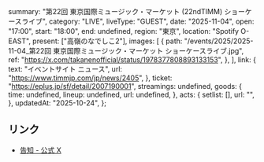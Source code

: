   summary: "第22回 東京国際ミュージック・マーケット (22ndTIMM) ショーケースライブ",
  category: "LIVE",
  liveType: "GUEST",
  date: "2025-11-04",
  open: "17:00",
  start: "18:00",
  end: undefined,
  region: "東京",
  location: "Spotify O-EAST",
  present: ["高嶺のなでしこ2"],
  images: [
    {
      path: "/events/2025/2025-11-04_第22回 東京国際ミュージック・マーケット ショーケースライブ.jpg",
      ref: "https://x.com/takanenofficial/status/1978377808893133153",
    },
  ],
  link: {
    text: "イベントサイト ニュース",
    url: "https://www.timmjp.com/jp/news/2405",
  },
  ticket: "https://eplus.jp/sf/detail/2007190001",
  streamings: undefined,
  goods: {
    time: undefined,
    lineup: undefined,
    url: undefined,
  },
  acts: {
    setlist: [],
    url: "",
  },
  updatedAt: "2025-10-24",
};

## リンク

- [告知 - 公式 X](https://x.com/takanenofficial/status/1978377808893133153)
